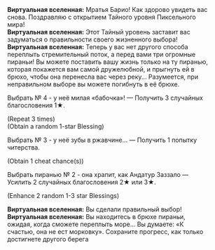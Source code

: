 {{Диалог Начало}}
:'''Виртуальная вселенная:''' Мратья Барио! Как здорово увидеть вас снова. Поздравляю с открытием Тайного уровня Пиксельного мира!
:'''Виртуальная вселенная:''' Этот Тайный уровень заставит вас задуматься о правильности своего жизненного выбора!
:'''Виртуальная вселенная:''' Теперь у вас нет другого способа переплыть стремительный поток, а перед вами три огромные пираньи! Вы можете поставить вашу жизнь только на ту пиранью, которая покажется вам самой дружелюбной, и прыгнуть ей в брюхо, чтобы она перенесла вас через реку... Разумеется, при неправильном выборе вы можете погибнуть в её брюхе.
:{{Диалог|Звезда}} Выбрать №&nbsp;4 - у неё милая «бабочка»! &mdash; Получить 3 случайных благословения 1★.
:;(Repeat 3 times)
:;(Obtain a random 1-star Blessing)
:{{Диалог|Звезда}} Выбрать №&nbsp;3 - у неё зубы в ржавчине... &mdash; Получить 1 попытку читерства.
:;(Obtain 1 cheat chance(s))
:{{Диалог|Звезда}} Выбрать пиранью №&nbsp;2 - она храпит, как Андатур Заззало &mdash; Усилить 2 случайных благословения 2★ или 3★.
:;(Enhance 2 random 1-3 star Blessings)
:'''Виртуальная вселенная:''' Вы сделали правильный выбор!
:'''Виртуальная вселенная:''' Вы находитесь в брюхе пираньи, ожидая, когда сможете переплыть море... Вы думаете: «К счастью, она не ест морковку». Сохраните прогресс, как только достигнете другого берега
{{Диалог Конец}}